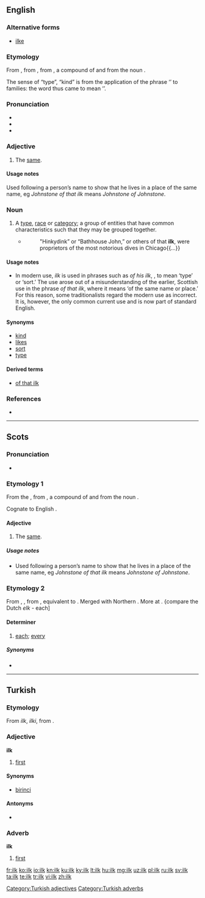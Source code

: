 ==English==
{{was wotd|2006|June|8}}

===Alternative forms===
* [[ilke]]

===Etymology===
From {{etyl|enm}} {{term|ilke|lang=enm}}, from {{etyl|ang}} {{term|ilca||lang=ang}}, from {{etyl|gem-pro|en}} {{recons|ilīkaz|lang=gem-pro}}, a compound of {{recons|iz|lang=gem-pro}} and {{recons|-līkaz|lang=gem-pro}} from the noun {{recons|līkan||body|lang=gem-pro}}.

The sense of “type”, “kind” is from the application of the phrase ‘{{term|of that ilk}}’ to families: the word thus came to mean ‘{{term|family}}’.

===Pronunciation===
* {{IPA|/ɪlk/}}
* {{audio|en-us-ilk.ogg|Audio (US)}}
* {{rhymes|ɪlk}}

===Adjective===
{{en-adj|-}}

# {{context|Scotland|and|Northern England}} The [[same]].

====Usage notes====
Used following a person’s name to show that he lives in a place of the same name, eg ''Johnstone of that ilk'' means ''Johnstone of Johnstone''.

===Noun===
{{en-noun}}

# A [[type]], [[race]] or [[category]]; a group of entities that have common characteristics such that they may be grouped together.
#* {{RQ:Sinclair Jungle|25}}
#*: "Hinkydink” or “Bathhouse John,” or others of that '''ilk''', were proprietors of the most notorious dives in Chicago{{...}}

====Usage notes====
* In modern use, ''ilk'' is used in phrases such as ''of his ilk'', {{term|of that ilk}}, to mean ‘type’ or ‘sort.’ The use arose out of a misunderstanding of the earlier, Scottish use in the phrase ''of that ilk'', where it means ‘of the same name or place.’ For this reason, some traditionalists regard the modern use as incorrect. It is, however, the only common current use and is now part of standard English.

====Synonyms====
* [[kind]]
* [[likes]]
* [[sort]]
* [[type]]

====Derived terms====
* [[of that ilk]]

===References===
* {{R:NOAD 2005}}

----

==Scots==

===Pronunciation===
* {{IPA|/ɪlk/|lang=sco}}

===Etymology 1===
From the {{etyl|ang|sco}} {{term|ilca|īlca|lang=ang}}, from {{etyl|gem-pro|sco}} {{recons|ilīkaz|lang=gem-pro}}, a compound of {{recons|iz|lang=gem-pro}} and {{recons|-līkaz|lang=gem-pro}} from the noun {{recons|līkan||body|lang=gem-pro}}.

Cognate to English {{term|ilk|lang=en}}.

====Adjective====
{{sco-adj|-}}

# The [[same]].

=====Usage notes=====
* Used following a person’s name to show that he lives in a place of the same name, eg ''Johnstone of that ilk'' means ''Johnstone of Johnstone''.

===Etymology 2===
From {{etyl|enm|sco}} {{term|ylk|lang=enm}}, {{term|iwilk|lang=enm}}, from {{etyl|ang|sco}} {{term|gehwylc|ġehwylc|each, every|lang=ang}}, equivalent to {{prefix|y|which}}. Merged with Northern {{etyl|ang|sco}} {{term|ylc||each|lang=ang}}. More at {{l|en|each}}. {compare the Dutch ''elk'' - each]
====Determiner====
{{sco-det}}

# {{archaic|of two or more}} [[each|each]]; [[every]]

=====Synonyms=====
* {{l|sco|ilka}}

----

==Turkish==

===Etymology===
From {{etyl|otk|tr}} ''ilk'', ''ilki'', from {{etyl|trk-pro|tr}}.

===Adjective===
'''ilk'''

# [[first]]

====Synonyms====
* [[birinci]]

====Antonyms====
* {{l|tr|son}}

===Adverb===
'''ilk'''

# [[first]]

[[Category:Turkish adjectives]]
[[Category:Turkish adverbs]]

[[fr:ilk]]
[[ko:ilk]]
[[io:ilk]]
[[kn:ilk]]
[[ku:ilk]]
[[ky:ilk]]
[[lt:ilk]]
[[hu:ilk]]
[[mg:ilk]]
[[uz:ilk]]
[[pl:ilk]]
[[ru:ilk]]
[[sv:ilk]]
[[ta:ilk]]
[[te:ilk]]
[[tr:ilk]]
[[vi:ilk]]
[[zh:ilk]]